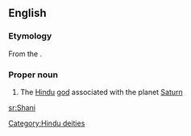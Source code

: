 ==English==

===Etymology===

From the {{etyl|sa|en}} {{term|lang=sa|शनि|tr=Śani}}.

===Proper noun===
{{wikipedia}}
{{en-proper noun}}

#{{Hinduism}} The [[Hindu]] [[god]] associated with the planet [[Saturn]]

[[Category:Hindu deities]]

[[sr:Shani]]